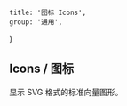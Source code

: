 
	title: '图标 Icons',
	group: '通用',
}

## Icons / 图标

显示 SVG 格式的标准向量图形。

<Title title="安装" desc="安装图标库到你的项目中。" />
<Tabs initialValue="yarn">
	<Tabs.Item label="Yarn" value="yarn">
		<Spacer h={0.6} />
		<Snippet width="400px">yarn add @geist-ui/icons</Snippet>
	</Tabs.Item>
	<Tabs.Item label="npm" value="npm">
		<Spacer h={0.6} />
		<Snippet width="400px">npm i @geist-ui/icons</Snippet>
	</Tabs.Item>
</Tabs>

<Playground
  title="引入图标库"
  scope={{ Github, Spacer }}
  code={`
// import * as Icon from '@geist-ui/icons'
// 或是
// import { Github } from '@geist-ui/icons'
// 或是引入单个
// import Github from '@geist-ui/icons/github'

<Github />
`} />

<Playground
	title="色彩"
	scope={{ Github }}
	code={`
<Github color="red" />
`}
/>

<Playground
	title="大小"
	scope={{ Github, Spacer }}
	code={`
<>
  <Github size={16} /> <Spacer inline x={.35} />
  <Github size={20} /> <Spacer inline x={.35} />
  <Github size={24} /> <Spacer inline x={.35} />
  <Github size={28} /> <Spacer inline x={.35} />
  <Github size={32} /> <Spacer inline x={.35} />
  <Github size={36} />
</>
`}
/>

<IconsGallery />

<Attributes edit="/pages/zh-cn/components/icons.mdx">
<Attributes.Title>Icon.Props</Attributes.Title>

| 属性      | 描述     | 类型            | 推荐值                           | 默认 |
| --------- | -------- | --------------- | -------------------------------- | ---- |
| **color** | 图标颜色 | `string`        | -                                | -    |
| **size**  | 图标大小 | `number`        | -                                | -    |
| ...       | 原生属性 | `SVGAttributes` | `'id', 'name', 'className', ...` | -    |

</Attributes>

